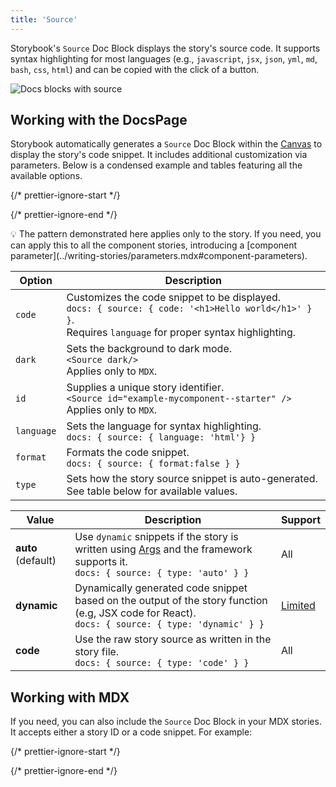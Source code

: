 ```yaml
---
title: 'Source'
---
```


Storybook's `Source` Doc Block displays the story's source code. It supports syntax highlighting for most languages (e.g., `javascript`, `jsx`, `json`, `yml`, `md`, `bash`, `css`, `html`) and can be copied with the click of a button.

![Docs blocks with source](../_assets/writing-docs/docblock-source.png)

## Working with the DocsPage

Storybook automatically generates a `Source` Doc Block within the [Canvas](./doc-block-canvas.mdx) to display the story's code snippet.
It includes additional customization via parameters. Below is a condensed example and tables featuring all the available options.

{/* prettier-ignore-start */}

<CodeSnippets path="component-story-custom-source.md" />

{/* prettier-ignore-end */}

<div class="aside">
  💡 The pattern demonstrated here applies only to the story. If you need, you can apply this to all the component stories, introducing a [component parameter](../writing-stories/parameters.mdx#component-parameters).
</div>

| Option     | Description                                                                                                                                                        |
| ---------- | ------------------------------------------------------------------------------------------------------------------------------------------------------------------ |
| `code`     | Customizes the code snippet to be displayed. <br /> `docs: { source: { code: '<h1>Hello world</h1>' } }`. <br /> Requires `language` for proper syntax highlighting. |
| `dark`     | Sets the background to dark mode. <br /> `<Source dark/>` <br /> Applies only to `MDX`.                                                                              |
| `id`       | Supplies a unique story identifier. <br /> `<Source id="example-mycomponent--starter" />` <br /> Applies only to `MDX`.                                              |
| `language` | Sets the language for syntax highlighting. <br /> `docs: { source: { language: 'html'} }`                                                                           |
| `format`   | Formats the code snippet. <br /> `docs: { source: { format:false } }`                                                                                               |
| `type`     | Sets how the story source snippet is auto-generated. See table below for available values.                                                                         |

| Value              | Description                                                                                                                                                       | Support                                          |
| ------------------ | ------------------------------------------------------------------------------------------------------------------------------------------------------------------| -------------------------------------------------|
| **auto** (default) | Use `dynamic` snippets if the story is written using [Args](../writing-stories/args.mdx) and the framework supports it.<br /> `docs: { source: { type: 'auto' } }` | All                                              |
| **dynamic**        | Dynamically generated code snippet based on the output of the story function (e.g, JSX code for React). <br /> `docs: { source: { type: 'dynamic' } }`             | [Limited](../api/frameworks-feature-support.mdx) |
| **code**           | Use the raw story source as written in the story file. <br /> `docs: { source: { type: 'code' } }`                                                                 | All                                              |

## Working with MDX

If you need, you can also include the `Source` Doc Block in your MDX stories. It accepts either a story ID or a code snippet. For example:

{/* prettier-ignore-start */}

<CodeSnippets path="component-story-mdx-dedent.md" />

{/* prettier-ignore-end */}
